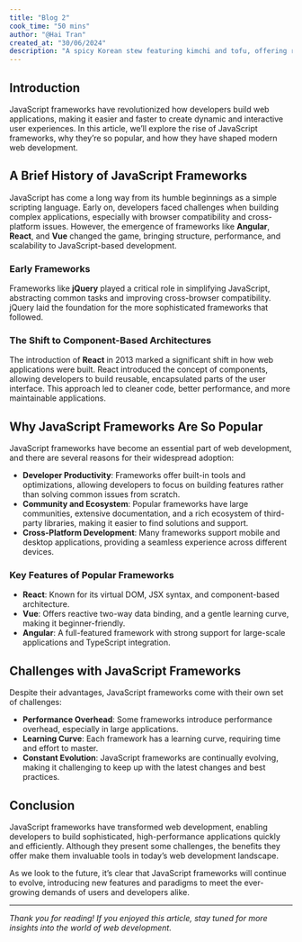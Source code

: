 ```yaml
---
title: "Blog 2"
cook_time: "50 mins"
author: "@Hai Tran"
created_at: "30/06/2024"
description: "A spicy Korean stew featuring kimchi and tofu, offering robust flavors, perfect for warming up on a cold day."
---
```


## Introduction

JavaScript frameworks have revolutionized how developers build web applications, making it easier and faster to create dynamic and interactive user experiences. In this article, we’ll explore the rise of JavaScript frameworks, why they’re so popular, and how they have shaped modern web development.

## A Brief History of JavaScript Frameworks

JavaScript has come a long way from its humble beginnings as a simple scripting language. Early on, developers faced challenges when building complex applications, especially with browser compatibility and cross-platform issues. However, the emergence of frameworks like **Angular**, **React**, and **Vue** changed the game, bringing structure, performance, and scalability to JavaScript-based development.

### Early Frameworks

Frameworks like **jQuery** played a critical role in simplifying JavaScript, abstracting common tasks and improving cross-browser compatibility. jQuery laid the foundation for the more sophisticated frameworks that followed.

### The Shift to Component-Based Architectures

The introduction of **React** in 2013 marked a significant shift in how web applications were built. React introduced the concept of components, allowing developers to build reusable, encapsulated parts of the user interface. This approach led to cleaner code, better performance, and more maintainable applications.

## Why JavaScript Frameworks Are So Popular

JavaScript frameworks have become an essential part of web development, and there are several reasons for their widespread adoption:

- **Developer Productivity**: Frameworks offer built-in tools and optimizations, allowing developers to focus on building features rather than solving common issues from scratch.
- **Community and Ecosystem**: Popular frameworks have large communities, extensive documentation, and a rich ecosystem of third-party libraries, making it easier to find solutions and support.
- **Cross-Platform Development**: Many frameworks support mobile and desktop applications, providing a seamless experience across different devices.

### Key Features of Popular Frameworks

- **React**: Known for its virtual DOM, JSX syntax, and component-based architecture.
- **Vue**: Offers reactive two-way data binding, and a gentle learning curve, making it beginner-friendly.
- **Angular**: A full-featured framework with strong support for large-scale applications and TypeScript integration.

## Challenges with JavaScript Frameworks

Despite their advantages, JavaScript frameworks come with their own set of challenges:

- **Performance Overhead**: Some frameworks introduce performance overhead, especially in large applications.
- **Learning Curve**: Each framework has a learning curve, requiring time and effort to master.
- **Constant Evolution**: JavaScript frameworks are continually evolving, making it challenging to keep up with the latest changes and best practices.

## Conclusion

JavaScript frameworks have transformed web development, enabling developers to build sophisticated, high-performance applications quickly and efficiently. Although they present some challenges, the benefits they offer make them invaluable tools in today’s web development landscape.

As we look to the future, it’s clear that JavaScript frameworks will continue to evolve, introducing new features and paradigms to meet the ever-growing demands of users and developers alike.

---

*Thank you for reading! If you enjoyed this article, stay tuned for more insights into the world of web development.*
